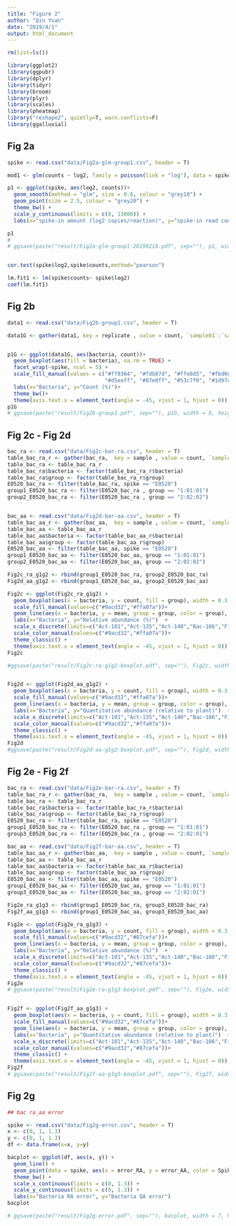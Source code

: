 ```yaml
---
title: "Figure 2"
author: "Qin Yuan"
date: "2019/4/1"
output: html_document
---
```


```r
rm(list=ls()) 

library(ggplot2)
library(ggpubr)
library(dplyr)
library(tidyr)
library(broom)
library(plyr)
library(scales)
library(pheatmap)
library("reshape2", quietly=T, warn.conflicts=F)
library(ggalluvial)
```


## Fig 2a

```r

spike <- read.csv("data/Fig2a-glm-group1.csv", header = T)

mod1 <- glm(counts ~ log2, family = poisson(link = "log"), data = spike)

p1 <- ggplot(spike, aes(log2, counts))+
  geom_smooth(method = "glm", size = 0.8, colour = "grey10") +
  geom_point(size = 2.5, colour = "grey20") +
  theme_bw() +
  scale_y_continuous(limits = c(0, 13000)) +
  labs(x="spike-in amount (log2 copies/reaction)", y="spike-in read counts") 

p1
# 
# ggsave(paste("result/Fig2a-glm-group1-20190218.pdf", sep=""), p1, width = 6, height = 6)


cor.test(spike$log2,spike$counts,method="pearson")

lm.fit1 <- lm(spike$counts~ spike$log2)
coef(lm.fit1)

```
## Fig 2b

```r
data1 <- read.csv("data/Fig2b-group1.csv", header = T)

data1G <- gather(data1, key = replicate , value = count, `sample01`:`sample05`)


p1G <- ggplot(data1G, aes(bacteria, count))+
  geom_boxplot(aes(fill = bacteria), na.rm = TRUE) +
  facet_wrap(~spike, ncol = 5) +
  scale_fill_manual(values = c("#ff8364", "#fdb87d", "#ffe8d5", "#fbd685","#7fa99b", 
                               "#d5eeff", "#87e0ff", "#53c7f0", "#1d97c1"))+
  labs(x="Bacteria", y="Count (%)")+
  theme_bw()+
  theme(axis.text.x = element_text(angle = -45, vjust = 1, hjust = 0)) 
p1G
# ggsave(paste("result/Fig2b-group1.pdf", sep=""), p1G, width = 8, height = 6)

```



## Fig 2c - Fig 2d

```r
bac_ra <- read.csv("data/Fig2c-bar-ra.csv", header = T)
table_bac_ra_r <- gather(bac_ra,  key = sample , value = count, `sample01`:`sample04`)
table_bac_ra <- table_bac_ra_r
table_bac_ra$bacteria <- factor(table_bac_ra_r$bacteria)
table_bac_ra$group <- factor(table_bac_ra_r$group)
E0520_bac_ra <- filter(table_bac_ra, spike == "E0520")
group1_E0520_bac_ra <- filter(E0520_bac_ra , group == "1:01:01")
group2_E0520_bac_ra <- filter(E0520_bac_ra , group == "2:02:02")


bac_aa <- read.csv("data/Fig2d-bar-aa.csv", header = T)
table_bac_aa_r <- gather(bac_aa,  key = sample , value = count, `sample01`:`sample04`)
table_bac_aa <- table_bac_aa_r
table_bac_aa$bacteria <- factor(table_bac_aa_r$bacteria)
table_bac_aa$group <- factor(table_bac_aa_r$group)
E0520_bac_aa <- filter(table_bac_aa, spike == "E0520")
group1_E0520_bac_aa <- filter(E0520_bac_aa, group == "1:01:01")
group2_E0520_bac_aa <- filter(E0520_bac_aa, group == "2:02:02")

Fig2c_ra_g1g2 <- rbind(group1_E0520_bac_ra, group2_E0520_bac_ra)
Fig2d_aa_g1g2 <- rbind(group1_E0520_bac_aa, group2_E0520_bac_aa)

```


```r
Fig2c <- ggplot(Fig2c_ra_g1g2) +
  geom_boxplot(aes(x = bacteria, y = count, fill = group), width = 0.3, na.rm = TRUE) +
  scale_fill_manual(values=c("#9acd32","#ffa07a"))+
  geom_line(aes(x = bacteria, y = mean, group = group, color = group), na.rm = TRUE) +
  labs(x="Bacteria", y="Relative abundance (%)")  +
  scale_x_discrete(limits=c("Act-101","Act-135","Act-140","Bac-186","Fir-11","Pro-1203","Pro-1204","Pro-670","Pro-672"))+
  scale_color_manual(values=c("#9acd32","#ffa07a"))+
  theme_classic() +
  theme(axis.text.x = element_text(angle = -45, vjust = 1, hjust = 0))
Fig2c

#ggsave(paste("result/Fig2c-ra-g1g2-boxplot.pdf", sep=""), Fig2c, width = 7, height = 6)


Fig2d <- ggplot(Fig2d_aa_g1g2) +
  geom_boxplot(aes(x = bacteria, y = count, fill = group), width = 0.3, na.rm = TRUE) +
  scale_fill_manual(values=c("#9acd32","#ffa07a"))+
  geom_line(aes(x = bacteria, y = mean, group = group, color = group), na.rm = TRUE) +
  labs(x="Bacteria", y="Quantitative abundance (relative to plant)")  +
  scale_x_discrete(limits=c("Act-101","Act-135","Act-140","Bac-186","Fir-11","Pro-1203","Pro-1204","Pro-670","Pro-672"))+
  scale_color_manual(values=c("#9acd32","#ffa07a"))+
  theme_classic() +
  theme(axis.text.x = element_text(angle = -45, vjust = 1, hjust = 0))
Fig2d
#ggsave(paste("result/Fig2d-aa-g1g2-boxplot.pdf", sep=""), Fig2d, width = 7, height = 6)

```


## Fig 2e - Fig 2f

```r
bac_ra <- read.csv("data/Fig2e-bar-ra.csv", header = T)
table_bac_ra_r <- gather(bac_ra,  key = sample , value = count, `sample01`:`sample05`)
table_bac_ra <- table_bac_ra_r
table_bac_ra$bacteria <- factor(table_bac_ra_r$bacteria)
table_bac_ra$group <- factor(table_bac_ra_r$group)
E0520_bac_ra <- filter(table_bac_ra, spike == "E0520")
group1_E0520_bac_ra <- filter(E0520_bac_ra , group == "1:01:01")
group3_E0520_bac_ra <- filter(E0520_bac_ra , group == "2:02:01")

bac_aa <- read.csv("data/Fig2f-bar-aa.csv", header = T)
table_bac_aa_r <- gather(bac_aa,  key = sample , value = count, `sample01`:`sample05`)
table_bac_aa <- table_bac_aa_r
table_bac_aa$bacteria <- factor(table_bac_aa_r$bacteria)
table_bac_aa$group <- factor(table_bac_aa_r$group)
E0520_bac_aa <- filter(table_bac_aa, spike == "E0520")
group1_E0520_bac_aa <- filter(E0520_bac_aa, group == "1:01:01")
group3_E0520_bac_aa <- filter(E0520_bac_aa, group == "2:02:01")

Fig2e_ra_g1g3 <- rbind(group1_E0520_bac_ra, group3_E0520_bac_ra)
Fig2f_aa_g1g3 <- rbind(group1_E0520_bac_aa, group3_E0520_bac_aa)
```



```r
Fig2e <- ggplot(Fig2e_ra_g1g3) +
  geom_boxplot(aes(x = bacteria, y = count, fill = group), width = 0.3, na.rm = TRUE) +
  scale_fill_manual(values=c("#9acd32","#87cefa"))+
  geom_line(aes(x = bacteria, y = mean, group = group, color = group), na.rm = TRUE) +
  labs(x="Bacteria", y="Relative abundance (%)")  +
  scale_x_discrete(limits=c("Act-101","Act-135","Act-140","Bac-186","Fir-11","Pro-1203","Pro-1204","Pro-670","Pro-672"))+
  scale_color_manual(values=c("#9acd32","#87cefa"))+
  theme_classic() +
  theme(axis.text.x = element_text(angle = -45, vjust = 1, hjust = 0))
Fig2e
# ggsave(paste("result/Fig2e-ra-g1g3-boxplot.pdf", sep=""), Fig2e, width = 7, height = 6)


Fig2f <- ggplot(Fig2f_aa_g1g3) +
  geom_boxplot(aes(x = bacteria, y = count, fill = group), width = 0.3, na.rm = TRUE) +
  scale_fill_manual(values=c("#9acd32","#87cefa"))+
  geom_line(aes(x = bacteria, y = mean, group = group, color = group), na.rm = TRUE) +
  labs(x="Bacteria", y="Quantitative abundance (relative to plant)")  +
  scale_x_discrete(limits=c("Act-101","Act-135","Act-140","Bac-186","Fir-11","Pro-1203","Pro-1204","Pro-670","Pro-672"))+
  scale_color_manual(values=c("#9acd32","#87cefa"))+
  theme_classic() +
  theme(axis.text.x = element_text(angle = -45, vjust = 1, hjust = 0))
Fig2f
# ggsave(paste("result/Fig2f-aa-g1g3-boxplot.pdf", sep=""), Fig2f, width = 7, height = 6)

```

## Fig 2g

```r
## bac ra_aa error

spike <- read.csv("data/Fig2g-error.csv", header = T)
x <- c(0, 1, 1.3)
y <- c(0, 1, 1.3)
df <- data.frame(x=x, y=y)

bacplot <- ggplot(df, aes(x, y)) +
  geom_line() +
  geom_point(data = spike, aes(x = error_RA, y = error_AA, color = Spikeinamount), size = 2.5, na.rm = TRUE) + 
  theme_bw() +  
  scale_x_continuous(limits = c(0, 1.3)) + 
  scale_y_continuous(limits = c(0, 1.3)) + 
  labs(x="Bacteria RA error", y="Bacteria QA error")
bacplot

# ggsave(paste("result/Fig2g-error.pdf", sep=""), bacplot, width = 7, height = 6)

```
